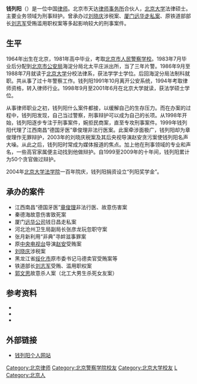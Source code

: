 {{多個問題|
{{blpsources|time=2019-02-22T09:46:08+00:00}}
{{no footnotes|time=2019-02-22T09:46:08+00:00}}
{{advert|time=2013-07-21T12:17:59+00:00}}
}}
'''钱列阳'''（{{bd|1964年|5月12日}}）是一位中国[[律师|律师]]。北京市天达[[律师事务所|律师事务所]]合伙人，[[北京大学|北京大学]]法律硕士。主要业务领域为刑事辩护。曾承办过[[刘晓庆|刘晓庆]]涉税案、[[厦门远华走私案|厦门远华走私案]]、原铁道部部长[[刘志军|刘志军]]受贿滥用职权案等多起影响较大的刑事案件。

==生平==
1964年出生在北京，1981年高中毕业，考取[[北京市人民警察学校|北京市人民警察学校]]。1983年7月毕业后分配到[[北京市公安局|北京市公安局]]海淀分局北太平庄派出所，当了三年片警。1986年9月至1988年7月就读于[[北京大学|北京大学]]分校法律系，获法学学士学位。后回海淀分局法制科就职。共从事了过十年警察工作。钱列阳1991年10月离开公安系统，1994年考取律师资格，转入律师行业。1998年9月至2001年6月在北京大学就读，获法学硕士学位。

从事律师职业之初，钱列阳什么案件都接，以缓解自己的生存压力。而在办案的过程中，钱列阳发现，自己当过警察，刑事辩护可以成为自己的长项。从1998年开始，钱列阳逐步专注于刑事案件，婉拒民商案，直至专攻刑事案件。1999年钱列阳代理了江西南昌“德国牙医”章俊理非法行医案。此案牵涉面极广，钱列阳却为章俊理作无罪辩护，2003年的刘晓庆税案及其后央视导演赵安贪污案使钱列阳名声大噪。从此之后，钱列阳时常成为媒体报道的焦点。加上他在刑事领域的专业和声名，一些高官家属便主动找到他做辩护。自1999至2009年的十年间，钱列阳累计为50个贪官做过辩护。

2004年[[北京大学法学院|北京大学法学院]]一百年院庆，钱列阳捐资设立“列阳奖学金”。

==承办的案件==
*江西南昌“德国牙医”[[章俊理|章俊理]]非法行医、故意伤害案
*秦德海故意伤害致死案
*厦门[[远华案|远华公司]]钱日昌走私案
*河北沧州卫生局副局长张彦龙玩忽职守案
*张月新利用“非典”寻衅滋事罪案
*原[[中国中央电视台|中央电视台]]导演[[赵安_(导演)|赵安]]受贿案
*[[刘晓庆|刘晓庆]]涉税案
*黑龙江省[[绥化市|绥化市]]原市委书记马德卖官受贿案等
*铁道部长[[刘志军|刘志军]]受贿、滥用职权案
*[[郭文思|郭文思]]故意杀人案（北工大男生杀死女友案）

==参考资料==
*{{cite journal|url=http://liuyuanlin.blshe.com/post/40/14820|title=从抓“坏人”到替“坏人”辩护|author=刘元林|journal=人民公安|year=2005|issue=24|access-date=2013-07-21|archive-date=2011-10-04|archive-url=https://web.archive.org/web/20111004110809/http://liuyuanlin.blshe.com/post/40/14820|dead-url=no}}
*{{cite journal|url=http://liuyuanlin.blshe.com/post/40/14820|title=10年间给50个贪官做过辩护，钱列阳：杀贪官不是反腐最终目的|author=路琰|journal=环球人物|year=2009|issue=20|access-date=2013-07-21|archive-date=2011-10-04|archive-url=https://web.archive.org/web/20111004110809/http://liuyuanlin.blshe.com/post/40/14820|dead-url=no}}
*{{cite journal| url=http://fylz.jcrb.com/lz/lzjy/200904/t20090421_209790.html| title=钱列阳的刑辩哲学| author=朱晶| journal=方圆律政| year=2009| issue=04| deadurl=yes| archiveurl=https://web.archive.org/web/20120104221930/http://fylz.jcrb.com/lz/lzjy/200904/t20090421_209790.html| archivedate=2012-01-04}}

==外部链接==
*[https://web.archive.org/web/20130705153907/http://www.qlylawyer.com/ 钱列阳个人网站]

{{DEFAULTSORT:Q}}
[[Category:北京律师|Category:北京律师]]
[[Category:北京警察学院校友|Category:北京警察学院校友]]
[[Category:北京大学校友|Category:北京大学校友]]
[[Category:钱姓|L]]
[[Category:北京人|Category:北京人]]